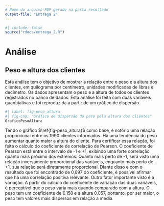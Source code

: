 ```yaml
---
# Nome do arquivo PDF gerado na pasta resultado
output-file: "Entrega 2"
---
```


```r
#| include: false
source("rdocs/entrega_2.R")
```

# Análise

## Peso e altura dos clientes

Esta análise tem o objetivo de mostrar a relação entre o peso e a altura dos clientes, em quilograma por centímetro, unidades modificadas de libras e decímetro. Os dados apresentam o peso e a altura de todos os clientes registrados no banco de dados. Esta análise foi feita com duas variáveis quantitativas e foi reproduzida a partir de um gráfico de dispersão.

```r
#| label: fig-peso_altura
#| fig-cap: "Gráfico de dispersão do peso pela altura dos clientes"
GraficoPesoAltura
```

Tendo o gráfico $\ref{fig-peso_altura}$ como base, é notório uma relação proporcional entre os 1990 clientes informados. Há uma tendência do peso aumentar quanto maior a altura do cliente. Para certificar essa relação, foi feita o cálculo do coeficiente de correlação de Pearson. O coeficiente de Pearson está entre o intervalo de -1 e +1, exibindo uma forte correlação quanto mais próximo dos extremos. Quanto mais perto de -1, será visto uma relação inversamente proporcional das variáveis, enquanto mais perto de +1, sua relação será diretamente proporcional. Diante disso e com o resultado que foi encontrado de 0,697 do coeficiente, é possível afirmar que há uma correlação positiva relevante. 
Outro fator importante visto é a variação. A partir do cálculo do coeficeinte de variação das duas variáveis, é perceptível que o peso varia mais quando comparado com a altura. O peso tem um coeficiente de 0.158 e a altura 0.057, portanto, por ser maior, o peso tem valores mais dispersos em relação a média.
